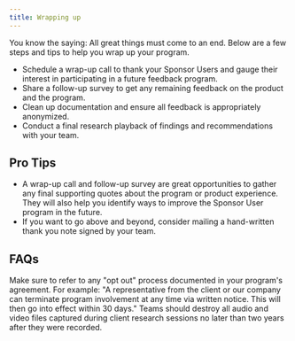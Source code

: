 ```yaml
---
title: Wrapping up
---
```


<PageDescription>

You know the saying: All great things must come to an end. Below are a few steps and tips to help you wrap up your program.

</PageDescription>

<Row className="bullets">
<Column colMd={7} colLg={7}>

- Schedule a wrap-up call to thank your Sponsor Users and gauge their interest in participating in a future feedback program.
- Share a follow-up survey to get any remaining feedback on the product and the program.
- Clean up documentation and ensure all feedback is appropriately anonymized.
- Conduct a final research playback of findings and recommendations with your team.

</Column>
</Row>

## Pro Tips

- A wrap-up call and follow-up survey are great opportunities to gather any final supporting quotes about the program or product experience. They will also help you identify ways to improve the Sponsor User program in the future.
- If you want to go above and beyond, consider mailing a hand-written thank you note signed by your team.

## FAQs

<Accordion>
  <AccordionItem
    className="bx--type-body-long-02"
    title="What do I do if a client decides they no longer wish to participate in my Sponsor User program or any in the future?"
  >
    Make sure to refer to any "opt out" process documented in your program's
    agreement. For example: "A representative from the client or our company can
    terminate program involvement at any time via written notice. This will then
    go into effect within 30 days."
  </AccordionItem>
  <AccordionItem
    className="bx--type-body-long-02"
    title="How long can I keep audio and video recordings of research sessions?"
  >
    Teams should destroy all audio and video files captured during client
    research sessions no later than two years after they were recorded.
  </AccordionItem>
</Accordion>
